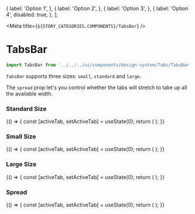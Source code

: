 
  {
    label: 'Option 1',
  },
  {
    label: 'Option 2',
  },
  {
    label: 'Option 3',
  },
  {
    label: 'Option 4',
    disabled: true,
  },
];

<Meta title={`${STORY_CATEGORIES.COMPONENTS}/TabsBar`} />

# TabsBar

```js
import TabsBar from '../../../ui/components/design-system/Tabs/TabsBar';
```

`TabsBar` supports three sizes: `small`, `standard` and `large`.

The `spread` prop let's you control whether the tabs will stretch to take up all the available width.

### Standard Size

<Preview>
  <Story name="Standard">
    {() => {
      const [activeTab, setActiveTab] = useState(0);
      return (
        <TabsBar
          tabs={tabs}
          activeTabIndex={activeTab}
          onChange={setActiveTab}
          spread={false}
        />
      );
    }}
  </Story>
</Preview>

### Small Size

<Preview>
  <Story name="Small">
    {() => {
      const [activeTab, setActiveTab] = useState(0);
      return (
        <TabsBar
          tabs={tabs}
          size="small"
          activeTabIndex={activeTab}
          onChange={setActiveTab}
          spread={false}
        />
      );
    }}
  </Story>
</Preview>

### Large Size

<Preview>
  <Story name="Large">
    {() => {
      const [activeTab, setActiveTab] = useState(0);
      return (
        <TabsBar
          tabs={tabs}
          size="large"
          activeTabIndex={activeTab}
          onChange={setActiveTab}
          spread={false}
        />
      );
    }}
  </Story>
</Preview>

### Spread

<Preview>
  <Story name="Spread">
    {() => {
      const [activeTab, setActiveTab] = useState(0);
      return (
        <TabsBar
          tabs={tabs}
          size="large"
          activeTabIndex={activeTab}
          onChange={setActiveTab}
          spread={true}
        />
      );
    }}
  </Story>
</Preview>

